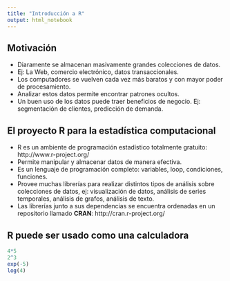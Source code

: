 ```yaml
---
title: "Introducción a R"
output: html_notebook
---
```


## Motivación

* Diaramente se almacenan masivamente grandes colecciones de datos.
* Ej: La Web, comercio electrónico, datos transaccionales.
* Los computadores se vuelven cada vez más baratos y con mayor poder de procesamiento.
* Analizar estos datos permite encontrar patrones ocultos.
* Un buen uso de los datos puede traer beneficios de negocio. Ej: segmentación de clientes, predicción de demanda.


## El proyecto R para la estadı́stica computacional

* R es un ambiente de programación estadı́stico totalmente gratuito: http://www.r-project.org/
* Permite manipular y almacenar datos de manera efectiva.
* Es un lenguaje de programación completo: variables, loop, condiciones, funciones.
* Provee muchas librerías para realizar distintos tipos de análisis sobre colecciones de datos, ej: visualización de datos, análisis de series temporales, análisis de grafos, análisis de texto.
* Las librerías junto a sus dependencias se encuentra ordenadas en un repositorio llamado **CRAN**: http://cran.r-project.org/


## R puede ser usado como una calculadora

```r
4*5
2^3
exp(-5)
log(4)
```

